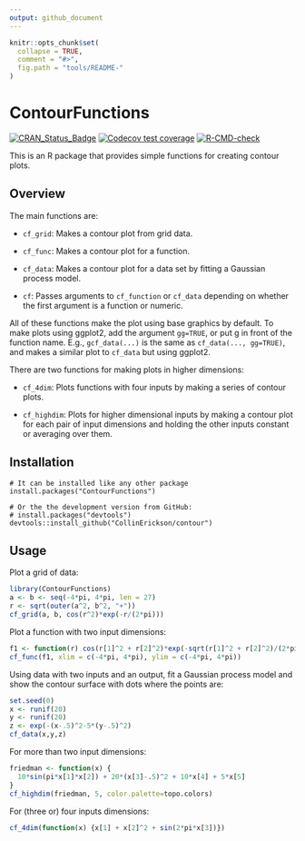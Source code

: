 ```yaml
---
output: github_document
---
```


<!-- README.md is generated from README.Rmd. Please edit that file -->

```r
knitr::opts_chunk$set(
  collapse = TRUE,
  comment = "#>",
  fig.path = "tools/README-"
)
```


# ContourFunctions

<!-- badges: start -->
[![CRAN_Status_Badge](https://www.r-pkg.org/badges/version/ContourFunctions)](https://cran.r-project.org/package=ContourFunctions)
[![Codecov test coverage](https://codecov.io/gh/CollinErickson/ContourFunctions/branch/master/graph/badge.svg)](https://app.codecov.io/gh/CollinErickson/ContourFunctions?branch=master)
[![R-CMD-check](https://github.com/CollinErickson/ContourFunctions/actions/workflows/R-CMD-check.yaml/badge.svg)](https://github.com/CollinErickson/ContourFunctions/actions/workflows/R-CMD-check.yaml)
<!-- badges: end -->

This is an R package that provides simple functions for creating contour plots.

## Overview

The main functions are:

* `cf_grid`: Makes a contour plot from grid data.

* `cf_func`: Makes a contour plot for a function.

* `cf_data`: Makes a contour plot for a data set by fitting a Gaussian process model.

* `cf`: Passes arguments to `cf_function` or `cf_data` depending on whether the first argument is a function or numeric.

All of these functions make the plot using base graphics by default.
To make plots using ggplot2, add the argument `gg=TRUE`,
or put g in front of the function name.
E.g., `gcf_data(...)` is the same as `cf_data(..., gg=TRUE)`,
and makes a similar plot to `cf_data` but using ggplot2.

There are two functions for making plots in higher dimensions:

* `cf_4dim`: Plots functions with four inputs by making a series
of contour plots.

* `cf_highdim`: Plots for higher dimensional inputs by making a
contour plot for each pair of input dimensions and holding the other
inputs constant or averaging over them.


## Installation

```
# It can be installed like any other package
install.packages("ContourFunctions")

# Or the the development version from GitHub:
# install.packages("devtools")
devtools::install_github("CollinErickson/contour")
```

## Usage

Plot a grid of data:

```r
library(ContourFunctions)
a <- b <- seq(-4*pi, 4*pi, len = 27)
r <- sqrt(outer(a^2, b^2, "+"))
cf_grid(a, b, cos(r^2)*exp(-r/(2*pi)))
```

Plot a function with two input dimensions:

```r
f1 <- function(r) cos(r[1]^2 + r[2]^2)*exp(-sqrt(r[1]^2 + r[2]^2)/(2*pi))
cf_func(f1, xlim = c(-4*pi, 4*pi), ylim = c(-4*pi, 4*pi))
```

Using data with two inputs and an output,
fit a Gaussian process model and show the
contour surface with dots where the points are:

```r
set.seed(0)
x <- runif(20)
y <- runif(20)
z <- exp(-(x-.5)^2-5*(y-.5)^2)
cf_data(x,y,z)
```

For more than two input dimensions:

```r
friedman <- function(x) {
  10*sin(pi*x[1]*x[2]) + 20*(x[3]-.5)^2 + 10*x[4] + 5*x[5]
}
cf_highdim(friedman, 5, color.palette=topo.colors)
```

For (three or) four inputs dimensions:

```r
cf_4dim(function(x) {x[1] + x[2]^2 + sin(2*pi*x[3])})
```
